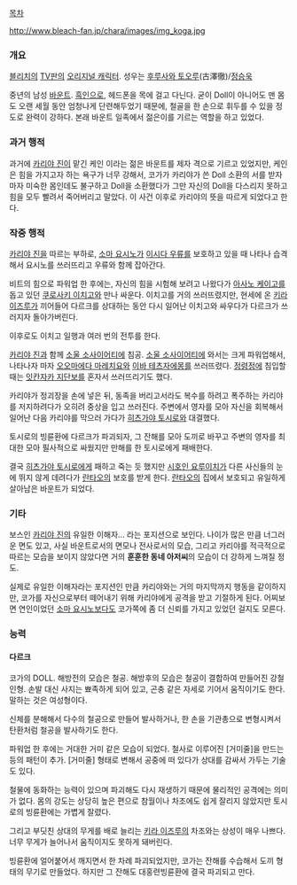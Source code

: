 [[목차]]

http://www.bleach-fan.jp/chara/images/img_koga.jpg
=== 개요 ===
[[블리치]]의 [[TV판]]의 [[오리지널 캐릭터]].
성우는 [[후루사와 토오루]](古澤徹)/[[정승욱]]

중년의 남성 [[바운트]]. [[흑인]]으로, 헤드폰을 목에 걸고 다닌다. 굳이 Doll이 아니어도 맨 몸도 오랜 세월 동안 엄청나게 단련해두었기 때문에, 철골을 한 손으로 휘두를 수 있을 정도로 완력이 강하다. 본래 바운트 일족에서 젊은이를 기르는 역할을 하고 있었다.


=== 과거 행적 ===
과거에 [[카리야 진]]이 맡긴 케인 이라는 젊은 바운트를 제자 격으로 기르고 있었지만, 케인은 힘을 가지고자 하는 욕구가 너무 강해서, 코가가 카리야가 쓴 Doll 소환의 서를 받자마자 미숙한 몸인데도 불구하고 Doll을 소환했다가 그만 자신의 Doll을 다스리지 못하고 힘을 모두 빨려서 죽어버리고 말았다. 이 사건 이후로 카리야의 뜻을 따르게 되었다고 한다.


=== 작중 행적 ===
[[카리야 진]]을 따르는 부하로, [[소마 요시노]]가 [[이시다 우류]]를 보호하고 있을 때 나타나 습격해서 요시노를 쓰러뜨리고 우류와 함께 잡아간다.

비트의 힘으로 파워업 한 후에는, 자신의 힘을 시험해 보려고 나왔다가 [[아사노 케이고]]를 돕고 있던 [[쿠로사키 이치고]]와 만나 싸운다.
이치고를 거의 쓰러뜨렸지만, 현세에 온 [[키라 이즈루]]가 끼어들어 다르크를 상대하는 동안 다시 일어난 이치고와 싸우다가 다르크가 쓰러지자 돌아가버린다.

이후로도 이치고 일행과 여러 번의 전투를 한다.

[[카리야 진]]과 함께 [[소울 소사이어티]]에 침공. [[소울 소사이어티]]에 와서는 크게 파워업해서, 나타나자 마자 [[오오마에다 마레치요]]와 [[이바 테츠자에몽]]를 쓰러뜨렸다. [[정령정]]에 침입할 때는 [[잇칸자카 지단보]]를 혼자서 쓰러뜨리기도 했다.

카리야가 정괴장을 손에 넣은 뒤, 동족을 버리고서라도 복수를 하려고 폭주하는 카리야를 저지하려다가 오히려 중상을 입고 쓰러진다. 주변에서 영자를 모아 자신을 회복해서 일어난 다음 카리야를 막으러 가다가 [[히츠가야 토시로]]와 대결했다.

토시로의 빙륜환에 다르크가 파괴되자, 그 잔해를 모아 도끼로 바꾸고 주변의 영자를 최대한 모아 필사적으로 싸웠지만 만해를 한 토시로에게 패배한다.

결국 [[히츠가야 토시로]]에게 패하고 죽는 듯 했지만 [[시호인 요루이치]]가 다른 사신들의 눈에 뛰지 않게 데려다가 [[란타오]]의 보호를 받게 한다. [[란타오]]의 집에서 보호되고 유일하게 살아남은 바운트가 되었다.


=== 기타 ===
보스인 [[카리야 진]]의 유일한 이해자... 라는 포지션으로 보인다. 나이가 많은 만큼 너그러운 면도 있고, 사실 바운트로서의 면모나 전사로서의 모습, 그리고 카리야를 적극적으로 따르는 모습을 보이지 않았다면 거의 '''훈훈한 동네 아저씨'''의 모습이 더 강하게 느껴질 정도.

실제로 유일한 이해자라는 포지션인 만큼 카리야와는 거의 마지막까지 행동을 같이하지만, 코가를 자신으로부터 떼어내기 위해 카리야에게 공격을 받고 기절하게 된다. 어찌보면 연인이었던 [[소마 요시노]]보다도 코가쪽에 좀 더 신뢰를 가지고 있었던 걸지도 모른다.


=== 능력 ===
==== 다르크 ====
코가의 DOLL. 해방전의 모습은 철공. 해방후의 모습은 철공이 결합하여 만들어진 강철 인형. 손발 대신 사지는 뾰족하게 되어 있고, 곤충 같은 자세로 기어서 움직이기도 한다. 말하는 것은 여성형이다.

신체를 분해해서 다수의 철공으로 만들어 발사하거나, 한 손을 기관총으로 변형시켜서 탄환처럼 철공을 발사하기도 한다. 

파워업 한 후에는 거대한 거미 같은 모습이 되었다. 철사로 이루어진 [거미줄]을 만드는 등의 패턴이 추가. [거미줄] 형태로 변해서 공중에 떠 있다가 상대를 감싸서 가두는 기술도 있다.

철물에 동화하는 능력이 있으며 파괴해도 다시 재생하기 때문에 물리적인 공격에는 의미가 없다. 몸의 강도는 상당히 높은 편으로 참월이나 차조에도 쉽게 잘리지 않았지만 토시로의 빙륜환에는 가볍게 잘렸다.

그리고 부딧친 상대의 무게를 배로 늘리는 [[키라 이즈루]]의 차조와는 상성이 매우 나쁘다. 너무 무게가 늘어나서 움직이지도 못하게 돼버린다.

빙륜환에 얼어붙어서 깨지면서 한 차례 파괴되었지만, 코가는 잔해를 수습해서 도끼 형태의 무기로 만들었다. 하지만 그 잔해도 대홍련빙륜환에 결국 파괴되고 만다.
